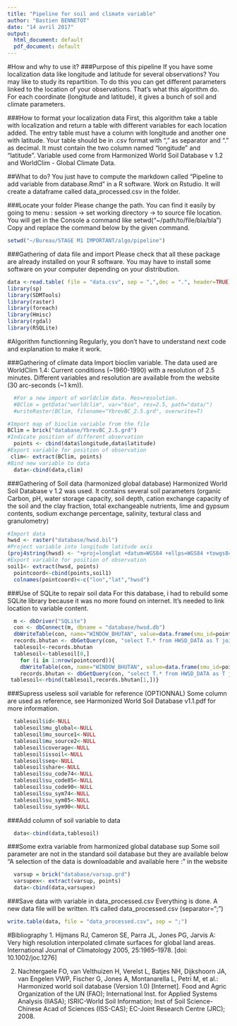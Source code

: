 ```yaml
---
title: "Pipeline for soil and climate variable"
author: "Bastien BENNETOT"
date: "14 avril 2017"
output:
  html_document: default
  pdf_document: default
---
```

#How and why to use it?
###Purpose of this pipeline
If you have some localization data like longitude and latitude for several observations? You may like to study its repartition. To do this you can get different parameters linked to the location of your observations. That's what this algorithm do. For each coordinate (longitude and latitude), it gives a bunch of soil and climate parameters.

###How to format your localization data
First, this algorithm take a table with localization and return a table with different variables for each location added. The entry table must have a column with longitude and another one with latitude. Your table should be in .csv format with "," as separator and "." as decimal. It must contain the two column named "longitude" and "latitude".
Variable used come from Harmonized World Soil Database v 1.2 and WorldClim - Global Climate Data.

##What to do?
You just have to compute the markdown called "Pipeline to add variable from database.Rmd" in a R software. Work on Rstudio. It will create a dataframe called data_processed.csv in the folder.

###Locate your folder
Please change the path. You can find it easily by going to menu : session -> set working directory -> to source file location.
You will get in the Console a command like setwd("~/path/to/file/bla/bla")
Copy and replace the command below by the given command.
```r
setwd("~/Bureau/STAGE M1 IMPORTANT/algo/pipeline")
```

###Gathering of data file and import
Please check that all these package are already installed on your R software. You may have to install some software on your computer depending on your distribution.

```r
data <-read.table( file = "data.csv", sep = ",",dec = ".", header=TRUE)
library(sp)
library(SDMTools)
library(raster)
library(foreach)
library(Hmisc)
library(rgdal)
library(RSQLite)
```
#Algorithm functionning
Regularly, you don't have to understand next code and explanation to make it work.

###Gathering of climate data
Import bioclim variable. The data used are WorldClim 1.4: Current conditions (~1960-1990) with a resolution of 2.5 minutes. Different variables and resolution are available from the website (30 arc-seconds (~1 km)).
```r
  #For a new import of worldclim data. Res=resolution.
  #BClim = getData("worldclim", var="bio", res=2.5, path="data/")
  #writeRaster(BClim, filename="YbrevBC_2.5.grd", overwrite=T)

#Import map of bioclim variable from the file
BClim = brick("database/YbrevBC_2.5.grd")
#Indicate position of different observation
  points <- cbind(data$longitude,data$latitude)
#Export variable for position of observation
 clim<- extract(BClim, points)
#Bind new variable to data
  data<-cbind(data,clim)
``` 
###Gathering of Soil data (harmonized global database)
Harmonized World Soil Database v 1.2 was used. It contains several soil parameters (organic Carbon, pH, water storage capacity, soil depth, cation exchange capacity of the soil and the clay fraction, total exchangeable nutrients, lime and gypsum contents, sodium exchange percentage, salinity, textural class and granulometry)
```r
#Import data 
hwsd <- raster("database/hwsd.bil")
#Project variable into longitude latitude axis
(proj4string(hwsd) <- "+proj=longlat +datum=WGS84 +ellps=WGS84 +towgs84=0,0,0")
#Export variable for position of observation
soil1<- extract(hwsd, points)
  pointcoord<-cbind(points,soil1)
  colnames(pointcoord)<-c("lon","lat","hwsd")
```
###Use of SQLite to repair soil data
For this database, i had to rebuild some SQLite library because it was no more found on internet. It's needed to link location to variable content.
```r
  m <- dbDriver("SQLite")
  con <- dbConnect(m, dbname = "database/hwsd.db")
  dbWriteTable(con, name="WINDOW_BHUTAN", value=data.frame(smu_id=pointcoord[1,3]), overwrite=TRUE)
  records.bhutan <- dbGetQuery(con, "select T.* from HWSD_DATA as T join WINDOW_BHUTAN as U on T.MU_GLOBAL=U.SMU_ID")
  tablesoil<-records.bhutan
  tablesoil<-tablesoil[0,]
    for (i in 1:nrow(pointcoord)){
    dbWriteTable(con, name="WINDOW_BHUTAN", value=data.frame(smu_id=pointcoord[i,3]), overwrite=TRUE)
    records.bhutan <- dbGetQuery(con, "select T.* from HWSD_DATA as T join WINDOW_BHUTAN as U on T.MU_GLOBAL=U.SMU_ID")
 tablesoil<-rbind(tablesoil,records.bhutan[1,])}
```
###Supress useless soil variable for reference (OPTIONNAL)
Some column are used as reference, see Harmonized World Soil Database v1.1.pdf for more information.
```r
  tablesoil$id<-NULL
  tablesoil$mu_global<-NULL
  tablesoil$mu_source1<-NULL
  tablesoil$mu_source2<-NULL
  tablesoil$coverage<-NULL
  tablesoil$issoil<-NULL
  tablesoil$seq<-NULL
  tablesoil$share<-NULL
  tablesoil$su_code74<-NULL
  tablesoil$su_code85<-NULL
  tablesoil$su_code90<-NULL
  tablesoil$su_sym74<-NULL
  tablesoil$su_sym85<-NULL
  tablesoil$su_sym90<-NULL
```
###Add column of soil variable to data
```r
  data<-cbind(data,tablesoil)
```
###Some extra variable from harmonized global database sup
Some soil parameter are not in the standard soil database but they are available below "A selection of the data is downloadable and available here : " in the website
```r
  varsup = brick("database/varsup.grd")
  varsupex<- extract(varsup, points)
  data<-cbind(data,varsupex)
```
###Save data with variable in data_processed.csv
Everything is done. A new data file will be written. It's called data_processed.csv (separator=";")
```r
write.table(data, file = "data_processed.csv", sep = ";")
```

#Bibliography
1. Hijmans RJ, Cameron SE, Parra JL, Jones PG, Jarvis A: Very high resolution interpolated climate surfaces for global land areas. International Journal of Climatology 2005, 25:1965–1978. [doi: 10.1002/joc.1276]

2. Nachtergaele FO, van Velthuizen H, Verelst L, Batjes NH, Dijkshoorn JA, van Engelen VWP, Fischer G, Jones A, Montanarella L, Petri M, et al.: Harmonized world soil database (Version 1.0) [Internet]. Food and Agric Organization of the UN (FAO); International Inst. for Applied Systems Analysis (IIASA); ISRIC-World Soil Information; Inst of Soil Science-Chinese Acad of Sciences (ISS-CAS); EC-Joint Research Centre (JRC); 2008.

